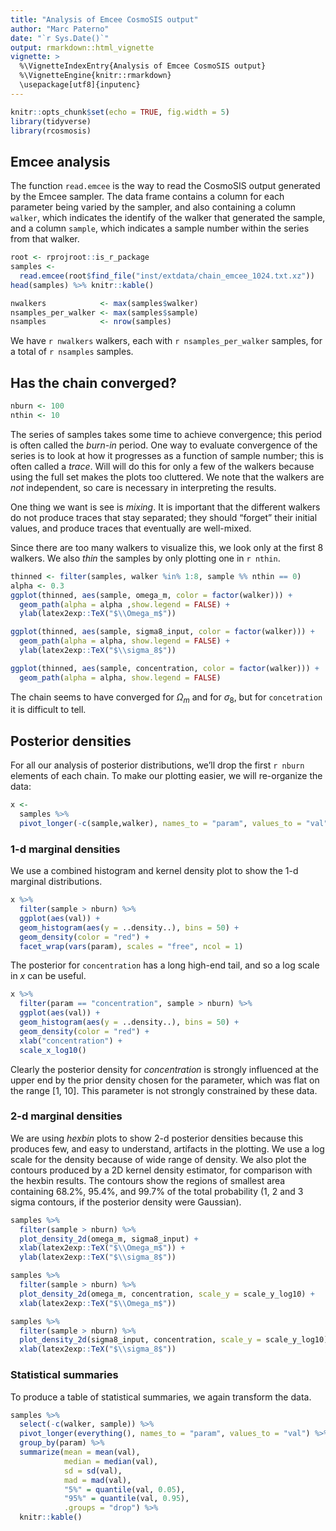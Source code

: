 ```yaml
---
title: "Analysis of Emcee CosmoSIS output"
author: "Marc Paterno"
date: "`r Sys.Date()`"
output: rmarkdown::html_vignette
vignette: >
  %\VignetteIndexEntry{Analysis of Emcee CosmoSIS output}
  %\VignetteEngine{knitr::rmarkdown}
  \usepackage[utf8]{inputenc}
---
```


```r
knitr::opts_chunk$set(echo = TRUE, fig.width = 5)
library(tidyverse)
library(rcosmosis)
```

## Emcee analysis

The function `read.emcee` is the way to read the CosmoSIS output
generated by the Emcee sampler.
The data frame contains a column for each parameter being varied by the sampler,
and also containing a column `walker`, which indicates the identify of the walker that generated
the sample,
and a column `sample`, which indicates a sample number within the series from that walker.

```r
root <- rprojroot::is_r_package
samples <-
  read.emcee(root$find_file("inst/extdata/chain_emcee_1024.txt.xz"))
head(samples) %>% knitr::kable()
```

```r
nwalkers            <- max(samples$walker)
nsamples_per_walker <- max(samples$sample)
nsamples            <- nrow(samples)
```

We have `r nwalkers` walkers, each with
`r nsamples_per_walker` samples,
for a total of `r nsamples` samples.

## Has the chain converged?

```r
nburn <- 100
nthin <- 10
```


The series of samples takes some time to achieve convergence; this period is often called the *burn-in* period.
One way to evaluate convergence of the series is to look at how it
progresses as a function of sample number;
this is often called a *trace*.
Will will do this for only a few of the walkers because using the full set makes the plots too cluttered.
We note that the walkers are *not* independent, so care is necessary in interpreting the results.

One thing we want is see is *mixing*. It is important that the different walkers
do not produce traces that stay separated; they should "forget" their initial
values, and produce traces that eventually are well-mixed.

Since there are too many walkers to visualize this, we look only at the first 8 walkers.
We also *thin* the samples by only plotting one in `r nthin`.


```r
thinned <- filter(samples, walker %in% 1:8, sample %% nthin == 0)
alpha <- 0.3
ggplot(thinned, aes(sample, omega_m, color = factor(walker))) +
  geom_path(alpha = alpha ,show.legend = FALSE) +
  ylab(latex2exp::TeX("$\\Omega_m$"))
```

```r
ggplot(thinned, aes(sample, sigma8_input, color = factor(walker))) +
  geom_path(alpha = alpha, show.legend = FALSE) +
  ylab(latex2exp::TeX("$\\sigma_8$"))
```

```r
ggplot(thinned, aes(sample, concentration, color = factor(walker))) +
  geom_path(alpha = alpha, show.legend = FALSE)
```

The chain seems to have converged for $\Omega_m$ and for $\sigma_8$, but for
`concetration` it is difficult to tell.

## Posterior densities

For all our analysis of posterior distributions, we'll drop the first `r nburn` elements of each chain.
To make our plotting easier, we will re-organize the data:

```r
x <-
  samples %>%
  pivot_longer(-c(sample,walker), names_to = "param", values_to = "val")
```



### 1-d marginal densities

We use a combined histogram and kernel density plot to show the 1-d marginal distributions.

```r
x %>%
  filter(sample > nburn) %>%
  ggplot(aes(val)) +
  geom_histogram(aes(y = ..density..), bins = 50) + 
  geom_density(color = "red") +
  facet_wrap(vars(param), scales = "free", ncol = 1)
```

The posterior for `concentration` has a long high-end tail, and so a log scale in *x* can be useful.
```r
x %>%
  filter(param == "concentration", sample > nburn) %>%
  ggplot(aes(val)) +
  geom_histogram(aes(y = ..density..), bins = 50) +
  geom_density(color = "red") +
  xlab("concentration") +
  scale_x_log10()
```

Clearly the posterior density for *concentration* is strongly influenced at the upper end by the prior density chosen for the parameter,
which was flat on the range [1, 10].
This parameter is not strongly constrained by these data.

### 2-d marginal densities

We are using *hexbin* plots to show 2-d posterior densities because this
produces few, and easy to understand, artifacts in the plotting.
We use a log scale for the density because of wide range of density.
We also plot the contours produced by a 2D kernel density estimator,
for comparison with the hexbin results.
The contours show the regions of smallest area containing 68.2%, 95.4%, and 99.7% of the total
probability (1, 2 and 3 sigma contours, if the posterior density were Gaussian).

```r
samples %>%
  filter(sample > nburn) %>%
  plot_density_2d(omega_m, sigma8_input) +
  xlab(latex2exp::TeX("$\\Omega_m$")) +
  ylab(latex2exp::TeX("$\\sigma_8$"))

```

```r
samples %>%
  filter(sample > nburn) %>%
  plot_density_2d(omega_m, concentration, scale_y = scale_y_log10) +
  xlab(latex2exp::TeX("$\\Omega_m$"))
```

```r
samples %>%
  filter(sample > nburn) %>%
  plot_density_2d(sigma8_input, concentration, scale_y = scale_y_log10) +
  xlab(latex2exp::TeX("$\\sigma_8$"))
```

### Statistical summaries

To produce a table of statistical summaries,
we again transform the data.

```r
samples %>%
  select(-c(walker, sample)) %>%
  pivot_longer(everything(), names_to = "param", values_to = "val") %>%
  group_by(param) %>%
  summarize(mean = mean(val),
            median = median(val),
            sd = sd(val),
            mad = mad(val),
            "5%" = quantile(val, 0.05),
            "95%" = quantile(val, 0.95),
            .groups = "drop") %>%
  knitr::kable()
```

